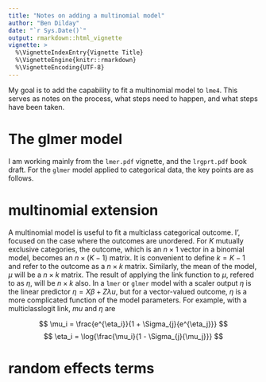 ```yaml
---
title: "Notes on adding a multinomial model"
author: "Ben Dilday"
date: "`r Sys.Date()`"
output: rmarkdown::html_vignette
vignette: >
  %\VignetteIndexEntry{Vignette Title}
  %\VignetteEngine{knitr::rmarkdown}
  %\VignetteEncoding{UTF-8}
---
```


My goal is to add the capability to fit a multinomial model to `lme4`. This serves as notes on the process, what steps need to happen, and what steps have been taken.

# The glmer model

I am working mainly from the `lmer.pdf` vignette, and the `lrgprt.pdf` book draft. For the `glmer` model applied to categorical data, the key points are as follows.

# multinomial extension

A multinomial model is useful to fit a multiclass categorical outcome. I', focused on the case where the outcomes are unordered. For $K$ mutually exclusive categories, the outcome, which is an $n \times 1$ vector in a binomial model, becomes an $n \times (K-1)$ matrix. It is convenient to define $k = K-1$ and refer to the outcome as a $n \times k$ matrix. Similarly, the mean of the model, $\mu$ will be a $n \times k$ matrix. The result of applying the link function to $\mu$, refered to as $\eta$, will be $n \times k$ also. In a `lmer` or `glmer` model with a scaler output $\eta$ is the linear predictor $\eta = X \beta + Z \lambda u$, but for a vector-valued outcome, $\eta$ is a more complicated function of the model parameters. For example, with a multiclasslogit link, $mu$ and $\eta$ are 

$$ \mu_i = \frac{e^{\eta_i}}{1 + \Sigma_{j}{e^{\eta_j}}} $$
$$ \eta_i = \log{\frac{\mu_i}{1 - \Sigma_{j}{\mu_j}}} $$

# random effects terms




